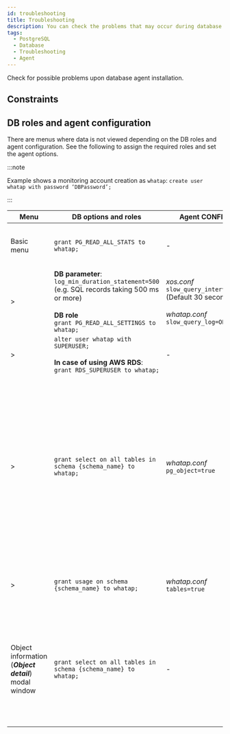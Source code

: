 ```yaml
---
id: troubleshooting
title: Troubleshooting
description: You can check the problems that may occur during database agent installation.
tags:
  - PostgreSQL
  - Database
  - Troubleshooting
  - Agent
---
```


Check for possible problems upon database agent installation.


<Dbcheckfirewallsetting />


<Dbhowtocheckfirewal />

## Constraints


<Dbmultiregioncantselectonepr />


<Dbcantuseduplicatedname />

## DB roles and agent configuration

There are menus where data is not viewed depending on the DB roles and agent configuration. See the following to assign the required roles and set the agent options.

:::note

Example shows a monitoring account creation as `whatap`: `create user whatap with password ‘DBPassword’;`

:::

| Menu                                                                                                            | DB options and roles                                                                                                                                                  | Agent CONFIG.                                                                                               | Remarks                                                                                                                                                                                                                                                                |
| --------------------------------------------------------------------------------------------------------------- | --------------------------------------------------------------------------------------------------------------------------------------------------------------------- | ----------------------------------------------------------------------------------------------------------- | ---------------------------------------------------------------------------------------------------------------------------------------------------------------------------------------------------------------------------------------------------------------------- |
| Basic menu                                                                                                      | `grant PG_READ_ALL_STATS to whatap;`                                                                                                                                  | -                                                                                                           | PostgreSQL V2, DBX agent v1.6.15 or later                                                                                                                                                                                                                              |
| <Cmdname sid="dashboard" className="uitext" /> &gt; <Cmdname sid="slow_query" className="uitext" />             | **DB parameter**:<br/>`log_min_duration_statement=500`<br/> (e.g. SQL records taking 500 ms or more)<br/><br/>**DB role**<br/>`grant PG_READ_ALL_SETTINGS to whatap;` | _xos.conf_<br/>`slow_query_interval=30` (Default 30 seconds)<br/><br/>_whatap.conf_<br/>`slow_query_log=ON` | -                                                                                                                                                                                                                                                                      |
| <Cmdname sid="instance_monitoring" className="uitext" /> &gt; <Cmdname sid="session_kill" className="uitext" /> | `alter user whatap with SUPERUSER;`<br/><br/>**In case of using AWS RDS**:<br/>`grant RDS_SUPERUSER to whatap;`                                                       | -                                                                                                           | -                                                                                                                                                                                                                                                                      |
| <Cmdname sid="analysis" className="uitext" /> &gt; <Cmdname sid="TTL07249" className="uitext" />                | `grant select on all tables in schema {schema_name} to whatap;`                                                                                                       | _whatap.conf_<br/>`pg_object=true`                                                                          | DBX agent v1.6.15 or later<br/>The lists in the **_Bloating_** and **_Age_** tabs may not be viewed when the thresholds (size, ratio) are not exceeded even if the roles and agent options have been configured.                                                       |
| <Cmdname sid="reportStat" className="uitext" /> &gt; <Cmdname sid="db_size_increase" className="uitext" />      | `grant usage on schema {schema_name} to whatap;`                                                                                                                      | _whatap.conf_<br/>`tables=true`                                                                             | It is the role required to view the table size under the <Cmdname sid="db_size_increase" className="uitext" /> menu.                                                                                                                                                   |
| Object information (**_Object detail_**) modal window                                                           | `grant select on all tables in schema {schema_name} to whatap;`                                                                                                       | -                                                                                                           | Pop-up window that appears when the table is clicked in <Cmdname sid="TTL07249" className="uitext" />, <Cmdname sid="db_size_increase" className="uitext" />, and <Cmdname sid="TTL06224" className="uitext" /> (Plan). With no role, the column list does not appear. |
